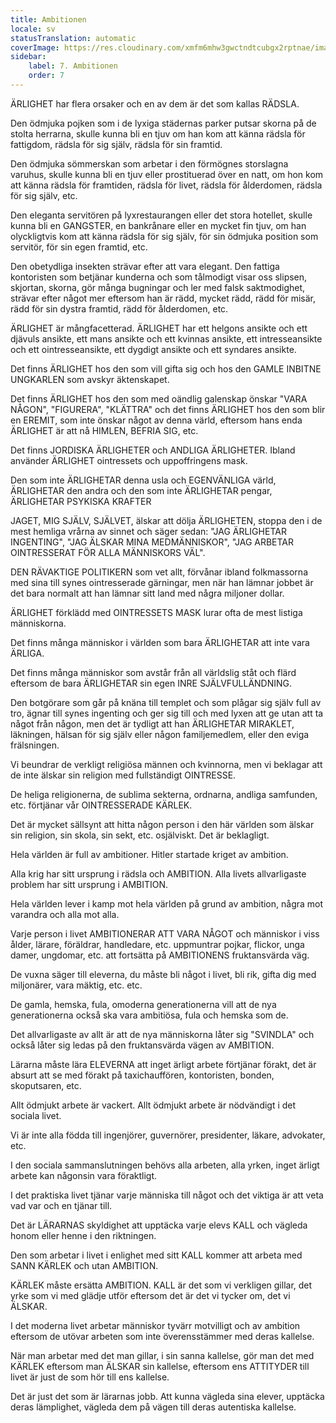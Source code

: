 ```yaml
---
title: Ambitionen
locale: sv
statusTranslation: automatic
coverImage: https://res.cloudinary.com/xmfm6mhw3gwctndtcubgx2rptnae/image/upload/v1740337243/small_cover_educacion_fundamental_a051170f1c.webp
sidebar:
    label: 7. Ambitionen
    order: 7
---
```

ÄRLIGHET har flera orsaker och en av dem är det som kallas RÄDSLA.

Den ödmjuka pojken som i de lyxiga städernas parker putsar skorna på de stolta herrarna, skulle kunna bli en tjuv om han kom att känna rädsla för fattigdom, rädsla för sig själv, rädsla för sin framtid.

Den ödmjuka sömmerskan som arbetar i den förmögnes storslagna varuhus, skulle kunna bli en tjuv eller prostituerad över en natt, om hon kom att känna rädsla för framtiden, rädsla för livet, rädsla för ålderdomen, rädsla för sig själv, etc.

Den eleganta servitören på lyxrestaurangen eller det stora hotellet, skulle kunna bli en GANGSTER, en bankrånare eller en mycket fin tjuv, om han olyckligtvis kom att känna rädsla för sig själv, för sin ödmjuka position som servitör, för sin egen framtid, etc.

Den obetydliga insekten strävar efter att vara elegant. Den fattiga kontoristen som betjänar kunderna och som tålmodigt visar oss slipsen, skjortan, skorna, gör många bugningar och ler med falsk saktmodighet, strävar efter något mer eftersom han är rädd, mycket rädd, rädd för misär, rädd för sin dystra framtid, rädd för ålderdomen, etc.

ÄRLIGHET är mångfacetterad. ÄRLIGHET har ett helgons ansikte och ett djävuls ansikte, ett mans ansikte och ett kvinnas ansikte, ett intresseansikte och ett ointresseansikte, ett dygdigt ansikte och ett syndares ansikte.

Det finns ÄRLIGHET hos den som vill gifta sig och hos den GAMLE INBITNE UNGKARLEN som avskyr äktenskapet.

Det finns ÄRLIGHET hos den som med oändlig galenskap önskar "VARA NÅGON", "FIGURERA", "KLÄTTRA" och det finns ÄRLIGHET hos den som blir en EREMIT, som inte önskar något av denna värld, eftersom hans enda ÄRLIGHET är att nå HIMLEN, BEFRIA SIG, etc.

Det finns JORDISKA ÄRLIGHETER och ANDLIGA ÄRLIGHETER. Ibland använder ÄRLIGHET ointressets och uppoffringens mask.

Den som inte ÄRLIGHETAR denna usla och EGENVÄNLIGA värld, ÄRLIGHETAR den andra och den som inte ÄRLIGHETAR pengar, ÄRLIGHETAR PSYKISKA KRAFTER

JAGET, MIG SJÄLV, SJÄLVET, älskar att dölja ÄRLIGHETEN, stoppa den i de mest hemliga vrårna av sinnet och säger sedan: "JAG ÄRLIGHETAR INGENTING", "JAG ÄLSKAR MINA MEDMÄNNISKOR", "JAG ARBETAR OINTRESSERAT FÖR ALLA MÄNNISKORS VÄL".

DEN RÄVAKTIGE POLITIKERN som vet allt, förvånar ibland folkmassorna med sina till synes ointresserade gärningar, men när han lämnar jobbet är det bara normalt att han lämnar sitt land med några miljoner dollar.

ÄRLIGHET förklädd med OINTRESSETS MASK lurar ofta de mest listiga människorna.

Det finns många människor i världen som bara ÄRLIGHETAR att inte vara ÄRLIGA.

Det finns många människor som avstår från all världslig ståt och flärd eftersom de bara ÄRLIGHETAR sin egen INRE SJÄLVFULLÄNDNING.

Den botgörare som går på knäna till templet och som plågar sig själv full av tro, ägnar till synes ingenting och ger sig till och med lyxen att ge utan att ta något från någon, men det är tydligt att han ÄRLIGHETAR MIRAKLET, läkningen, hälsan för sig själv eller någon familjemedlem, eller den eviga frälsningen.

Vi beundrar de verkligt religiösa männen och kvinnorna, men vi beklagar att de inte älskar sin religion med fullständigt OINTRESSE.

De heliga religionerna, de sublima sekterna, ordnarna, andliga samfunden, etc. förtjänar vår OINTRESSERADE KÄRLEK.

Det är mycket sällsynt att hitta någon person i den här världen som älskar sin religion, sin skola, sin sekt, etc. osjälviskt. Det är beklagligt.

Hela världen är full av ambitioner. Hitler startade kriget av ambition.

Alla krig har sitt ursprung i rädsla och AMBITION. Alla livets allvarligaste problem har sitt ursprung i AMBITION.

Hela världen lever i kamp mot hela världen på grund av ambition, några mot varandra och alla mot alla.

Varje person i livet AMBITIONERAR ATT VARA NÅGOT och människor i viss ålder, lärare, föräldrar, handledare, etc. uppmuntrar pojkar, flickor, unga damer, ungdomar, etc. att fortsätta på AMBITIONENS fruktansvärda väg.

De vuxna säger till eleverna, du måste bli något i livet, bli rik, gifta dig med miljonärer, vara mäktig, etc. etc.

De gamla, hemska, fula, omoderna generationerna vill att de nya generationerna också ska vara ambitiösa, fula och hemska som de.

Det allvarligaste av allt är att de nya människorna låter sig "SVINDLA" och också låter sig ledas på den fruktansvärda vägen av AMBITION.

Lärarna måste lära ELEVERNA att inget ärligt arbete förtjänar förakt, det är absurt att se med förakt på taxichauffören, kontoristen, bonden, skoputsaren, etc.

Allt ödmjukt arbete är vackert. Allt ödmjukt arbete är nödvändigt i det sociala livet.

Vi är inte alla födda till ingenjörer, guvernörer, presidenter, läkare, advokater, etc.

I den sociala sammanslutningen behövs alla arbeten, alla yrken, inget ärligt arbete kan någonsin vara föraktligt.

I det praktiska livet tjänar varje människa till något och det viktiga är att veta vad var och en tjänar till.

Det är LÄRARNAS skyldighet att upptäcka varje elevs KALL och vägleda honom eller henne i den riktningen.

Den som arbetar i livet i enlighet med sitt KALL kommer att arbeta med SANN KÄRLEK och utan AMBITION.

KÄRLEK måste ersätta AMBITION. KALL är det som vi verkligen gillar, det yrke som vi med glädje utför eftersom det är det vi tycker om, det vi ÄLSKAR.

I det moderna livet arbetar människor tyvärr motvilligt och av ambition eftersom de utövar arbeten som inte överensstämmer med deras kallelse.

När man arbetar med det man gillar, i sin sanna kallelse, gör man det med KÄRLEK eftersom man ÄLSKAR sin kallelse, eftersom ens ATTITYDER till livet är just de som hör till ens kallelse.

Det är just det som är lärarnas jobb. Att kunna vägleda sina elever, upptäcka deras lämplighet, vägleda dem på vägen till deras autentiska kallelse.

